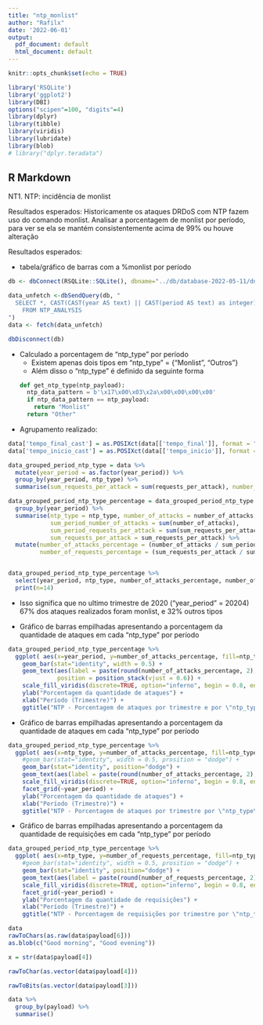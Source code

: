 ```yaml
---
title: "ntp_monlist"
author: "Rafilx"
date: '2022-06-01'
output:
  pdf_document: default
  html_document: default
---
```


```r
knitr::opts_chunk$set(echo = TRUE)
```

```r
library('RSQLite')
library('ggplot2')
library(DBI)
options("scipen"=100, "digits"=4)
library(dplyr)
library(tibble)
library(viridis)
library(lubridate)
library(blob)
# library("dplyr.teradata")
```

## R Markdown
NT1. NTP: incidência de monlist

Resultados esperados:
Historicamente os ataques DRDoS com NTP fazem uso do comando monlist. Analisar a porcentagem de monlist por período, para ver se ela se mantém consistentemente acima de 99% ou houve alteração

Resultados esperados:

- tabela/gráfico de barras com a %monlist por período 
```r
db <- dbConnect(RSQLite::SQLite(), dbname="../db/database-2022-05-11/dnstor_statistics_ntp.sqlite")

data_unfetch <-dbSendQuery(db, "
  SELECT *, CAST(CAST(year AS text) || CAST(period AS text) as integer) as year_period
    FROM NTP_ANALYSIS
")
data <- fetch(data_unfetch)

dbDisconnect(db)
```

- Calculado a porcentagem de "ntp_type" por período
  - Existem apenas dois tipos em "ntp_type" = {"Monlist", "Outros"}
  - Além disso o "ntp_type" é definido da seguinte forma 
  ```python
  def get_ntp_type(ntp_payload):
    ntp_data_pattern = b'\x17\x00\x03\x2a\x00\x00\x00\x00'
    if ntp_data_pattern == ntp_payload:
      return "Monlist"
    return "Other"
  ```
  
- Agrupamento realizado:
```r

data['tempo_final_cast'] = as.POSIXct(data[['tempo_final']], format = "%Y-%m-%d %H:%M:%S")
data['tempo_inicio_cast'] = as.POSIXct(data[['tempo_inicio']], format = "%Y-%m-%d %H:%M:%S")

data_grouped_period_ntp_type = data %>%
  mutate(year_period = as.factor(year_period)) %>%
  group_by(year_period, ntp_type) %>%
  summarise(sum_requests_per_attack = sum(requests_per_attack), number_of_attacks = n()) 

data_grouped_period_ntp_type_percentage = data_grouped_period_ntp_type %>%
  group_by(year_period) %>%
  summarise(ntp_type = ntp_type, number_of_attacks = number_of_attacks,
            sum_period_number_of_attacks = sum(number_of_attacks), 
            sum_period_requests_per_attack = sum(sum_requests_per_attack),
            sum_requests_per_attack = sum_requests_per_attack) %>%
  mutate(number_of_attacks_percentage = (number_of_attacks / sum_period_number_of_attacks) * 100, 
         number_of_requests_percentage = (sum_requests_per_attack / sum_period_requests_per_attack) * 100)


data_grouped_period_ntp_type_percentage %>%
  select(year_period, ntp_type, number_of_attacks_percentage, number_of_attacks) %>%
  print(n=14)

```
- Isso significa que no ultimo trimestre de 2020 ("year_period" = 20204) 67% dos ataques realizados foram monlist, e 32% outros tipos

- Gráfico de barras empilhadas apresentando a porcentagem da quantidade de ataques em cada "ntp_type" por período
```r
data_grouped_period_ntp_type_percentage %>% 
  ggplot( aes(x=year_period, y=number_of_attacks_percentage, fill=ntp_type)) +
    geom_bar(stat="identity", width = 0.5) +
    geom_text(aes(label = paste(round(number_of_attacks_percentage, 2), "%")), 
              position = position_stack(vjust = 0.6)) +
    scale_fill_viridis(discrete=TRUE, option="inferno", begin = 0.8, end = 0.4, direction = -1) +
    ylab("Porcentagem da quantidade de ataques") +
    xlab("Período (Trimestre)") + 
    ggtitle("NTP - Porcentagem de ataques por trimestre e por \"ntp_type\" com barras empilhadas")
```

- Gráfico de barras empilhadas apresentando a porcentagem da quantidade de ataques em cada "ntp_type" por período
```r
data_grouped_period_ntp_type_percentage %>% 
  ggplot( aes(x=ntp_type, y=number_of_attacks_percentage, fill=ntp_type)) +
    #geom_bar(stat="identity", width = 0.5, prosition = "dodge") +
    geom_bar(stat="identity", position="dodge") + 
    geom_text(aes(label = paste(round(number_of_attacks_percentage, 2), "%"),  vjust = -0.25)) +
    scale_fill_viridis(discrete=TRUE, option="inferno", begin = 0.8, end = 0.4, direction = -1) +
    facet_grid(~year_period) +
    ylab("Porcentagem da quantidade de ataques") +
    xlab("Período (Trimestre)") + 
    ggtitle("NTP - Porcentagem de ataques por trimestre por \"ntp_type\"")
```

- Gráfico de barras empilhadas apresentando a porcentagem da quantidade de requisições em cada "ntp_type" por período
```r
data_grouped_period_ntp_type_percentage %>% 
  ggplot( aes(x=ntp_type, y=number_of_requests_percentage, fill=ntp_type)) +
    #geom_bar(stat="identity", width = 0.5, prosition = "dodge") +
    geom_bar(stat="identity", position="dodge") + 
    geom_text(aes(label = paste(round(number_of_requests_percentage, 2), "%"),  vjust = -0.25)) +
    scale_fill_viridis(discrete=TRUE, option="inferno", begin = 0.8, end = 0.4, direction = -1) +
    facet_grid(~year_period) +
    ylab("Porcentagem da quantidade de requisições") +
    xlab("Período (Trimestre)") + 
    ggtitle("NTP - Porcentagem de requisições por trimestre por \"ntp_type\"")
```


```r
data
rawToChars(as.raw(data$payload[6]))
as.blob(c("Good morning", "Good evening"))

x = str(data$payload[4])

rawToChar(as.vector(data$payload[4]))

rawToBits(as.vector(data$payload[3]))

data %>%
  group_by(payload) %>%
  summarise()
```
